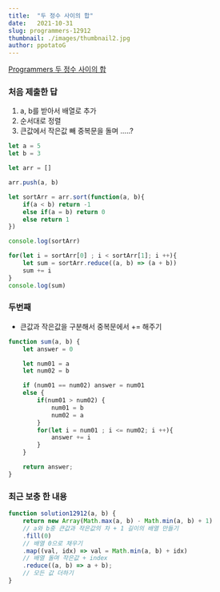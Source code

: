 ```yaml
---
title:  "두 정수 사이의 합"
date:   2021-10-31
slug: programmers-12912
thumbnail: ./images/thumbnail2.jpg
author: ppotatoG
---
```

[Programmers 두 정수 사이의 합](https://programmers.co.kr/learn/courses/30/lessons/12912?language=javascript)

### 처음 제출한 답

1. a, b를 받아서 배열로 추가
2. 순서대로 정렬
3. 큰값에서 작은값 빼 중복문을 돌며 .....?

```js
let a = 5
let b = 3

let arr = []

arr.push(a, b)

let sortArr = arr.sort(function(a, b){
    if(a < b) return -1
    else if(a = b) return 0
    else return 1
})

console.log(sortArr)

for(let i = sortArr[0] ; i < sortArr[1]; i ++){
    let sum = sortArr.reduce((a, b) => (a + b))
    sum += i
}
console.log(sum)
```

### 두번째

- 큰값과 작은값을 구분해서 중복문에서 += 해주기

```js
function sum(a, b) {
    let answer = 0

    let num01 = a
    let num02 = b

    if (num01 == num02) answer = num01
    else {
        if(num01 > num02) {
            num01 = b
            num02 = a
        }
        for(let i = num01 ; i <= num02; i ++){
            answer += i
        }
    }

    return answer;
}
```

### 최근 보충 한 내용

```js
function solution12912(a, b) {
    return new Array(Math.max(a, b) - Math.min(a, b) + 1)
    // a와 b중 큰값과 작은값의 차 + 1 길이의 배열 만들기
    .fill(0)
    // 배열 0으로 채우기
    .map((val, idx) => val = Math.min(a, b) + idx)
    // 배열 돌며 작은값 + index
    .reduce((a, b) => a + b);
    // 모든 값 더하기
}

```
